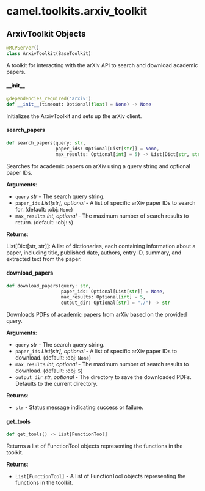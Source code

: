 <a id="camel.toolkits.arxiv_toolkit"></a>

# camel.toolkits.arxiv\_toolkit

<a id="camel.toolkits.arxiv_toolkit.ArxivToolkit"></a>

## ArxivToolkit Objects

```python
@MCPServer()
class ArxivToolkit(BaseToolkit)
```

A toolkit for interacting with the arXiv API to search and download
academic papers.

<a id="camel.toolkits.arxiv_toolkit.ArxivToolkit.__init__"></a>

#### \_\_init\_\_

```python
@dependencies_required('arxiv')
def __init__(timeout: Optional[float] = None) -> None
```

Initializes the ArxivToolkit and sets up the arXiv client.

<a id="camel.toolkits.arxiv_toolkit.ArxivToolkit.search_papers"></a>

#### search\_papers

```python
def search_papers(query: str,
                  paper_ids: Optional[List[str]] = None,
                  max_results: Optional[int] = 5) -> List[Dict[str, str]]
```

Searches for academic papers on arXiv using a query string and
optional paper IDs.

**Arguments**:

- `query` _str_ - The search query string.
- `paper_ids` _List[str], optional_ - A list of specific arXiv paper
  IDs to search for. (default: :obj: `None`)
- `max_results` _int, optional_ - The maximum number of search results
  to return. (default: :obj: `5`)
  

**Returns**:

  List[Dict[str, str]]: A list of dictionaries, each containing
  information about a paper, including title, published date,
  authors, entry ID, summary, and extracted text from the paper.

<a id="camel.toolkits.arxiv_toolkit.ArxivToolkit.download_papers"></a>

#### download\_papers

```python
def download_papers(query: str,
                    paper_ids: Optional[List[str]] = None,
                    max_results: Optional[int] = 5,
                    output_dir: Optional[str] = "./") -> str
```

Downloads PDFs of academic papers from arXiv based on the provided
query.

**Arguments**:

- `query` _str_ - The search query string.
- `paper_ids` _List[str], optional_ - A list of specific arXiv paper
  IDs to download. (default: :obj: `None`)
- `max_results` _int, optional_ - The maximum number of search results
  to download. (default: :obj: `5`)
- `output_dir` _str, optional_ - The directory to save the downloaded
  PDFs. Defaults to the current directory.
  

**Returns**:

- `str` - Status message indicating success or failure.

<a id="camel.toolkits.arxiv_toolkit.ArxivToolkit.get_tools"></a>

#### get\_tools

```python
def get_tools() -> List[FunctionTool]
```

Returns a list of FunctionTool objects representing the
functions in the toolkit.

**Returns**:

- `List[FunctionTool]` - A list of FunctionTool objects
  representing the functions in the toolkit.

